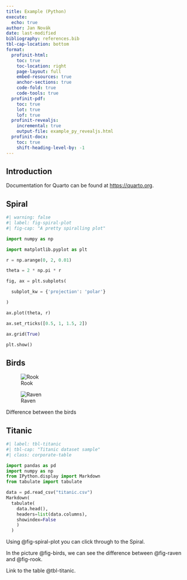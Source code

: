 ```yaml
---
title: Example (Python)
execute:
  echo: true
author: Jan Novák
date: last-modified
bibliography: references.bib
tbl-cap-location: bottom
format:
  profinit-html:
    toc: true
    toc-location: right
    page-layout: full
    embed-resources: true
    anchor-sections: true
    code-fold: true
    code-tools: true
  profinit-pdf:
    toc: true
    lot: true
    lof: true
  profinit-revealjs:
    incremental: true
    output-file: example_py_revealjs.html
  profinit-docx:
    toc: true
    shift-heading-level-by: -1
---
```


## Introduction

Documentation for Quarto can be found at <https://quarto.org>.

## Spiral

```python
#| warning: false
#| label: fig-spiral-plot
#| fig-cap: "A pretty spiralling plot"

import numpy as np

import matplotlib.pyplot as plt

r = np.arange(0, 2, 0.01)

theta = 2 * np.pi * r

fig, ax = plt.subplots(

  subplot_kw = {'projection': 'polar'}

)

ax.plot(theta, r)

ax.set_rticks([0.5, 1, 1.5, 2])

ax.grid(True)

plt.show()

```

## Birds

::: {#fig-birds layout-ncol=2}
![Rook](rook.jpg){#fig-rook}

![Raven](raven.jpg){#fig-raven}

Difference between the birds
:::

## Titanic

```python
#| label: tbl-titanic
#| tbl-cap: "Titanic dataset sample"
#| class: corporate-table

import pandas as pd
import numpy as np
from IPython.display import Markdown
from tabulate import tabulate

data = pd.read_csv("titanic.csv")
Markdown(
  tabulate(
    data.head(),
    headers=list(data.columns),
    showindex=False
    )
  )

```


Using @fig-spiral-plot you can click through to the Spiral.

In the picture @fig-birds, we can see the difference between @fig-raven and @fig-rook.

Link to the table @tbl-titanic.